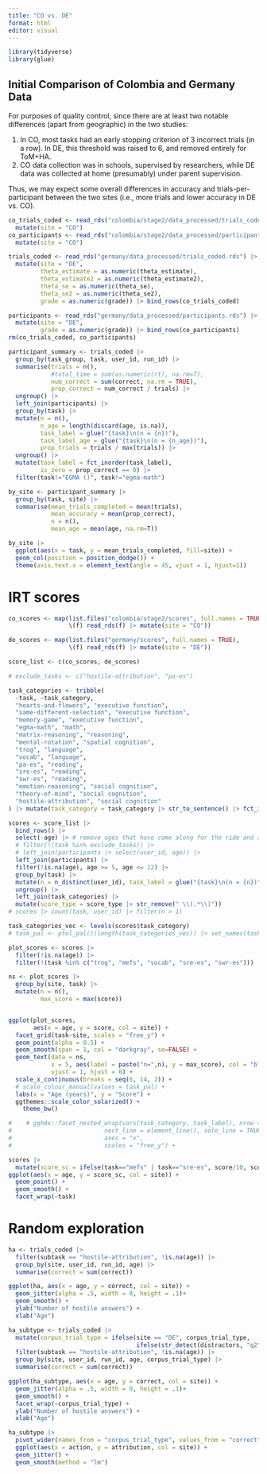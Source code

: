 ```yaml
---
title: "CO vs. DE"
format: html
editor: visual
---
```


```r
library(tidyverse)
library(glue)
```

## Initial Comparison of Colombia and Germany Data

For purposes of quality control, since there are at least two notable differences (apart from geographic) in the two studies:

1.  In CO, most tasks had an early stopping criterion of 3 incorrect trials (in a row). In DE, this threshold was raised to 6, and removed entirely for ToM+HA.
2.  CO data collection was in schools, supervised by researchers, while DE data was collected at home (presumably) under parent supervision.

Thus, we may expect some overall differences in accuracy and trials-per-participant between the two sites (i.e., more trials and lower accuracy in DE vs. CO).

```r
co_trials_coded <- read_rds("colombia/stage2/data_processed/trials_coded.rds") |>
  mutate(site = "CO")
co_participants <- read_rds("colombia/stage2/data_processed/participants.rds") |>
  mutate(site = "CO")

trials_coded <- read_rds("germany/data_processed/trials_coded.rds") |> 
  mutate(site = "DE", 
         theta_estimate = as.numeric(theta_estimate),
         theta_estimate2 = as.numeric(theta_estimate2),
         theta_se = as.numeric(theta_se),
         theta_se2 = as.numeric(theta_se2),
         grade = as.numeric(grade)) |> bind_rows(co_trials_coded)

participants <- read_rds("germany/data_processed/participants.rds") |>
  mutate(site = "DE", 
         grade = as.numeric(grade)) |> bind_rows(co_participants)
rm(co_trials_coded, co_participants)
```

```r
participant_summary <- trials_coded |>
  group_by(task_group, task, user_id, run_id) |>
  summarise(trials = n(),
            #total_time = sum(as.numeric(rt), na.rm=T),
            num_correct = sum(correct, na.rm = TRUE),
            prop_correct = num_correct / trials) |>
  ungroup() |>
  left_join(participants) |>
  group_by(task) |>
  mutate(n = n(),
         n_age = length(discard(age, is.na)),
         task_label = glue("{task}\n(n = {n})"),
         task_label_age = glue("{task}\n(n = {n_age})"),
         prop_trials = trials / max(trials)) |>
  ungroup() |>
  mutate(task_label = fct_inorder(task_label),
         is_zero = prop_correct == 0) |>
  filter(task!="EGMA ()", task!="egma-math")
```

```r
by_site <- participant_summary |>
  group_by(task, site) |>
  summarise(mean_trials_completed = mean(trials),
            mean_accuracy = mean(prop_correct), 
            n = n(),
            mean_age = mean(age, na.rm=T)) 
```

```r
by_site |> 
  ggplot(aes(x = task, y = mean_trials_completed, fill=site)) +
  geom_col(position = position_dodge()) +
  theme(axis.text.x = element_text(angle = 45, vjust = 1, hjust=1))
```

# IRT scores

```r
co_scores <- map(list.files("colombia/stage2/scores", full.names = TRUE), 
                 \(f) read_rds(f) |> mutate(site = "CO"))

de_scores <- map(list.files("germany/scores", full.names = TRUE), 
                 \(f) read_rds(f) |> mutate(site = "DE"))

score_list <- c(co_scores, de_scores)
```

```r
# exclude_tasks <- c("hostile-attribution", "pa-es")

task_categories <- tribble(
  ~task, ~task_category,
  "hearts-and-flowers", "executive function",
  "same-different-selection", "executive function",
  "memory-game", "executive function",
  "egma-math", "math",
  "matrix-reasoning", "reasoning",
  "mental-rotation", "spatial cognition",
  "trog", "language",
  "vocab", "language",
  "pa-es", "reading",
  "sre-es", "reading",
  "swr-es", "reading",
  "emotion-reasoning", "social cognition",
  "theory-of-mind", "social cognition",
  "hostile-attribution", "social cognition"
) |> mutate(task_category = task_category |> str_to_sentence() |> fct_inorder())

scores <- score_list |>
  bind_rows() |>
  select(-age) |> # remove ages that have come along for the ride and are not directly computed in participants
  # filter(!(task %in% exclude_tasks)) |>
  # left_join(participants |> select(user_id, age)) |>
  left_join(participants) |>
  filter(!is.na(age), age >= 5, age <= 12) |>
  group_by(task) |>
  mutate(n = n_distinct(user_id), task_label = glue("{task}\n(n = {n})")) |>
  ungroup() |>
  left_join(task_categories) |>
  mutate(score_type = score_type |> str_remove(" \\(.*\\)"))
# scores |> count(task, user_id) |> filter(n > 1)

task_categories_vec <- levels(scores$task_category)
# task_pal <- ptol_pal()(length(task_categories_vec)) |> set_names(task_categories_vec)
```

```r
plot_scores <- scores |> 
  filter(!is.na(age)) |>
  filter(!(task %in% c("trog", "mefs", "vocab", "sre-es", "swr-es")))

ns <- plot_scores |> 
  group_by(site, task) |> 
  mutate(n = n(), 
         max_score = max(score))


ggplot(plot_scores,
       aes(x = age, y = score, col = site)) +
  facet_grid(task~site, scales = "free_y") + 
  geom_point(alpha = 0.5) +
  geom_smooth(span = 1, col = "darkgray", se=FALSE) +
  geom_text(data = ns,
            x = 5, aes(label = paste("n=",n), y = max_score), col = "black", 
            vjust = 1, hjust = 0) + 
  scale_x_continuous(breaks = seq(6, 14, 2)) +
  # scale_colour_manual(values = task_pal) +
  labs(x = "Age (years)", y = "Score") +
  ggthemes::scale_color_solarized() +
    theme_bw()

#    # ggh4x::facet_nested_wrap(vars(task_category, task_label), nrow = nr,
#                          nest_line = element_line(), solo_line = TRUE,
#                          axes = "x",
#                          scales = "free_y") +

```

```r
scores |>
  mutate(score_sc = ifelse(task=="mefs" | task=="sre-es", score/10, score)) |>
ggplot(aes(x = age, y = score_sc, col = site)) + 
  geom_point() + 
  geom_smooth() + 
  facet_wrap(~task)
```

# Random exploration

```r
ha <- trials_coded |>
  filter(subtask == "hostile-attribution", !is.na(age)) |>
  group_by(site, user_id, run_id, age) |>
  summarise(correct = sum(correct))

ggplot(ha, aes(x = age, y = correct, col = site)) + 
  geom_jitter(alpha = .5, width = 0, height = .1)+ 
  geom_smooth() + 
  ylab("Number of hostile answers") + 
  xlab("Age")
```

```r
ha_subtype <- trials_coded |>
  mutate(corpus_trial_type = ifelse(site == "DE", corpus_trial_type, 
                                    ifelse(str_detect(distractors, "q2"), "action", "attribution"))) |> 
  filter(subtask == "hostile-attribution", !is.na(age)) |>
  group_by(site, user_id, run_id, age, corpus_trial_type) |>
  summarise(correct = sum(correct))

ggplot(ha_subtype, aes(x = age, y = correct, col = site)) + 
  geom_jitter(alpha = .5, width = 0, height = .1)+ 
  geom_smooth() + 
  facet_wrap(~corpus_trial_type) + 
  ylab("Number of hostile answers") + 
  xlab("Age")
```

```r
ha_subtype |>
  pivot_wider(names_from = "corpus_trial_type", values_from = "correct") |>
  ggplot(aes(x = action, y = attribution, col = site)) + 
  geom_jitter() + 
  geom_smooth(method = "lm") 
```
